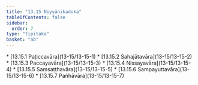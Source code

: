 ```yaml
---
title: "13.15 Niyyānikaduka"
tableOfContents: false
sidebar:
  order: 7
type: "tipitaka"
basket: "ab"
---
```



<DynamicBreadcrumb />



<TableOfContents>
* [13.15.1 Paṭiccavāra](13-15/13-15-1)
* [13.15.2 Sahajātavāra](13-15/13-15-2)
* [13.15.3 Paccayavāra](13-15/13-15-3)
* [13.15.4 Nissayavāra](13-15/13-15-4)
* [13.15.5 Saṃsaṭṭhavāra](13-15/13-15-5)
* [13.15.6 Sampayuttavāra](13-15/13-15-6)
* [13.15.7 Pañhāvāra](13-15/13-15-7)
</TableOfContents>